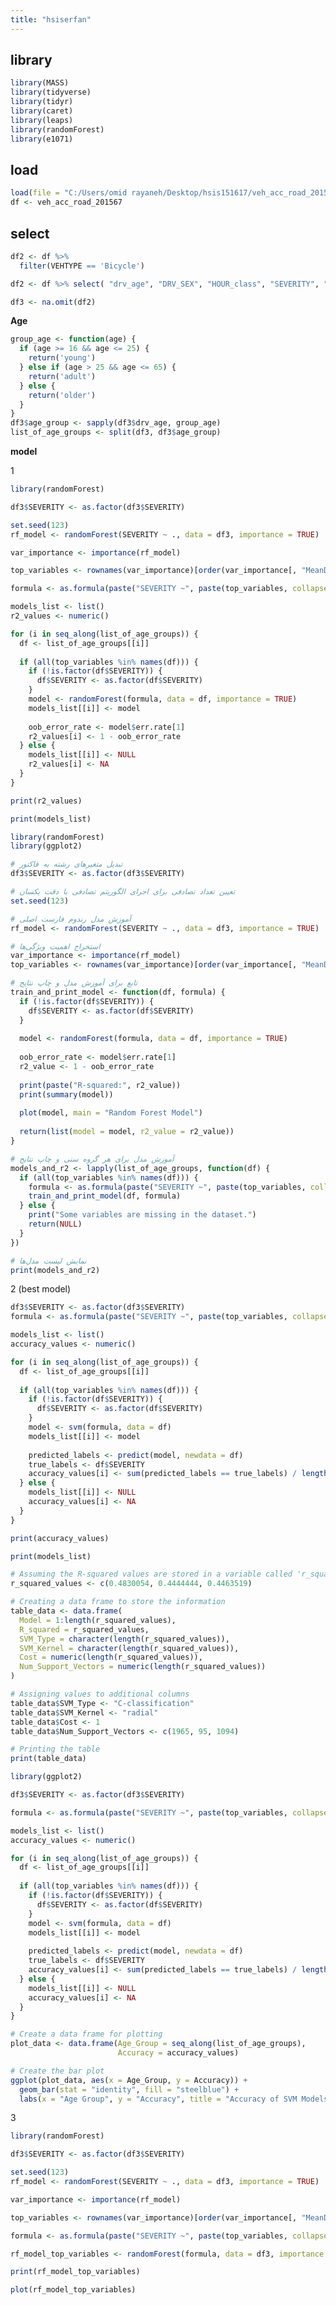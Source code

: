 ---
title: "hsiserfan"
---

## library

```{r}
library(MASS)
library(tidyverse)
library(tidyr)
library(caret)
library(leaps)
library(randomForest)
library(e1071)
```

## load

```{r}
load(file = "C:/Users/omid rayaneh/Desktop/hsis151617/veh_acc_road_201567.RData")
df <- veh_acc_road_201567
```

## select

```{r}
df2 <- df %>% 
  filter(VEHTYPE == 'Bicycle')

df2 <- df %>% select( "drv_age", "DRV_SEX", "HOUR_class", "SEVERITY", "RDSURF", "LIGHT", "numvehs", "NO_LANES", "SURF_TYP", "MED_TYPE", "PHYSCOND","VIOL", "CONTRIB1", "WEATHER1", "RDSURF" , "VEHTYPE")

df3 <- na.omit(df2)
```

**Age**

```{r}
group_age <- function(age) {
  if (age >= 16 && age <= 25) {
    return('young')
  } else if (age > 25 && age <= 65) {
    return('adult')
  } else {
    return('older')
  }
}
df3$age_group <- sapply(df3$drv_age, group_age)
list_of_age_groups <- split(df3, df3$age_group)
```

**model**

1

```{r}
library(randomForest)

df3$SEVERITY <- as.factor(df3$SEVERITY)

set.seed(123)
rf_model <- randomForest(SEVERITY ~ ., data = df3, importance = TRUE)

var_importance <- importance(rf_model)

top_variables <- rownames(var_importance)[order(var_importance[, "MeanDecreaseGini"], decreasing = TRUE)][1:10]

formula <- as.formula(paste("SEVERITY ~", paste(top_variables, collapse = " + ")))

models_list <- list()
r2_values <- numeric()

for (i in seq_along(list_of_age_groups)) {
  df <- list_of_age_groups[[i]]
  
  if (all(top_variables %in% names(df))) {
    if (!is.factor(df$SEVERITY)) {
      df$SEVERITY <- as.factor(df$SEVERITY)
    }
    model <- randomForest(formula, data = df, importance = TRUE)
    models_list[[i]] <- model
    
    oob_error_rate <- model$err.rate[1]
    r2_values[i] <- 1 - oob_error_rate
  } else {
    models_list[[i]] <- NULL
    r2_values[i] <- NA
  }
}

print(r2_values)

print(models_list)
```

```{r}
library(randomForest)
library(ggplot2)

# تبدیل متغیرهای رشته به فاکتور
df3$SEVERITY <- as.factor(df3$SEVERITY)

# تعیین تعداد تصادفی برای اجرای الگوریتم تصادفی با دقت یکسان
set.seed(123)

# آموزش مدل رندوم فارست اصلی
rf_model <- randomForest(SEVERITY ~ ., data = df3, importance = TRUE)

# استخراج اهمیت ویژگی‌ها
var_importance <- importance(rf_model)
top_variables <- rownames(var_importance)[order(var_importance[, "MeanDecreaseGini"], decreasing = TRUE)][1:10]

# تابع برای آموزش مدل و چاپ نتایج
train_and_print_model <- function(df, formula) {
  if (!is.factor(df$SEVERITY)) {
    df$SEVERITY <- as.factor(df$SEVERITY)
  }
  
  model <- randomForest(formula, data = df, importance = TRUE)
  
  oob_error_rate <- model$err.rate[1]
  r2_value <- 1 - oob_error_rate
  
  print(paste("R-squared:", r2_value))
  print(summary(model))
  
  plot(model, main = "Random Forest Model")
  
  return(list(model = model, r2_value = r2_value))
}

# آموزش مدل برای هر گروه سنی و چاپ نتایج
models_and_r2 <- lapply(list_of_age_groups, function(df) {
  if (all(top_variables %in% names(df))) {
    formula <- as.formula(paste("SEVERITY ~", paste(top_variables, collapse = " + ")))
    train_and_print_model(df, formula)
  } else {
    print("Some variables are missing in the dataset.")
    return(NULL)
  }
})

# نمایش لیست مدل‌ها
print(models_and_r2)

```

2 (best model)

```{r}
df3$SEVERITY <- as.factor(df3$SEVERITY)
formula <- as.formula(paste("SEVERITY ~", paste(top_variables, collapse = " + ")))

models_list <- list()
accuracy_values <- numeric()

for (i in seq_along(list_of_age_groups)) {
  df <- list_of_age_groups[[i]]
  
  if (all(top_variables %in% names(df))) {
    if (!is.factor(df$SEVERITY)) {
      df$SEVERITY <- as.factor(df$SEVERITY)
    }
    model <- svm(formula, data = df)
    models_list[[i]] <- model
    
    predicted_labels <- predict(model, newdata = df)
    true_labels <- df$SEVERITY
    accuracy_values[i] <- sum(predicted_labels == true_labels) / length(true_labels)
  } else {
    models_list[[i]] <- NULL
    accuracy_values[i] <- NA
  }
}

print(accuracy_values)

print(models_list)
```

```{r}
# Assuming the R-squared values are stored in a variable called 'r_squared_values'
r_squared_values <- c(0.4830054, 0.4444444, 0.4463519)

# Creating a data frame to store the information
table_data <- data.frame(
  Model = 1:length(r_squared_values),
  R_squared = r_squared_values,
  SVM_Type = character(length(r_squared_values)),
  SVM_Kernel = character(length(r_squared_values)),
  Cost = numeric(length(r_squared_values)),
  Num_Support_Vectors = numeric(length(r_squared_values))
)

# Assigning values to additional columns
table_data$SVM_Type <- "C-classification"
table_data$SVM_Kernel <- "radial"
table_data$Cost <- 1
table_data$Num_Support_Vectors <- c(1965, 95, 1094)

# Printing the table
print(table_data)
```

```{r}
library(ggplot2)

df3$SEVERITY <- as.factor(df3$SEVERITY)

formula <- as.formula(paste("SEVERITY ~", paste(top_variables, collapse = " + ")))

models_list <- list()
accuracy_values <- numeric()

for (i in seq_along(list_of_age_groups)) {
  df <- list_of_age_groups[[i]]
  
  if (all(top_variables %in% names(df))) {
    if (!is.factor(df$SEVERITY)) {
      df$SEVERITY <- as.factor(df$SEVERITY)
    }
    model <- svm(formula, data = df)
    models_list[[i]] <- model
    
    predicted_labels <- predict(model, newdata = df)
    true_labels <- df$SEVERITY
    accuracy_values[i] <- sum(predicted_labels == true_labels) / length(true_labels)
  } else {
    models_list[[i]] <- NULL
    accuracy_values[i] <- NA
  }
}

# Create a data frame for plotting
plot_data <- data.frame(Age_Group = seq_along(list_of_age_groups),
                        Accuracy = accuracy_values)

# Create the bar plot
ggplot(plot_data, aes(x = Age_Group, y = Accuracy)) +
  geom_bar(stat = "identity", fill = "steelblue") +
  labs(x = "Age Group", y = "Accuracy", title = "Accuracy of SVM Models by Age Group")
```

3

```{r}
library(randomForest)

df3$SEVERITY <- as.factor(df3$SEVERITY)

set.seed(123)
rf_model <- randomForest(SEVERITY ~ ., data = df3, importance = TRUE)

var_importance <- importance(rf_model)

top_variables <- rownames(var_importance)[order(var_importance[, "MeanDecreaseGini"], decreasing = TRUE)][1:10]

formula <- as.formula(paste("SEVERITY ~", paste(top_variables, collapse = " + ")))

rf_model_top_variables <- randomForest(formula, data = df3, importance = TRUE)

print(rf_model_top_variables)

plot(rf_model_top_variables)
```
